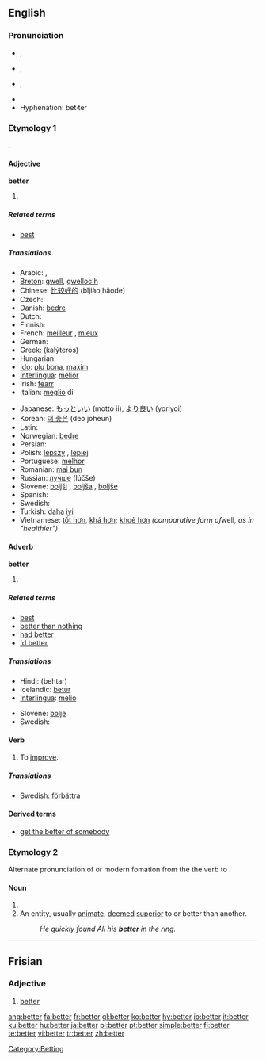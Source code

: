 {{wikipedia|dab=better}}
==English==

{{rank|going|knew|seen|207|better|name|among|done}}

===Pronunciation===
*{{a|RP}} {{IPA|/ˈbɛt.ə/}}, {{SAMPA|/"bEt.@/}}
*{{a|AusE}} {{IPA|/ˈbet.ə/}}, {{SAMPA|/"bet.@/}}
*{{a|GenAm}} {{IPA|/ˈbɛt.ɚ/}}, {{SAMPA|/"bEt.@`/}}
*:{{audio|en-us-better.ogg|Audio (US)}}
*{{rhymes|ɛtə(r)}}
*Hyphenation: bet·ter

===Etymology 1===
{{OE.}} {{term|betera|lang=ang}}.

====Adjective====
'''better'''

# {{comparative of|[[good]] or [[well]]|lang=English|POS=adjective}}

=====Related terms=====
*[[best]]

=====Translations=====
{{trans-top|comparative of the adjectives ''good'' or ''well''}}
* Arabic: {{ARchar|[[افضل|أفضل]]}} {{unicode|(’áfɖal)}}, {{ARchar|[[احسن|أحسن]]}} {{unicode|(’áħsan)}}
* [[Breton]]: [[gwell]], [[gwelloc'h]]
* Chinese: [[比较好的]] (bǐjiào hǎode)
* Czech: {{t-|cs|lepší}}
* Danish: [[bedre]]
* Dutch: {{t+|nl|beter}}
* Finnish: {{t+|fi|parempi}}
* French: [[meilleur]] {{pos_a}}, [[mieux]] {{pos_adv}}
* German: {{t+|de|besser}}
* Greek: {{t|el|καλύτερος|m|sc=Grek}} (kalýteros)
* Hungarian: {{t+|hu|jobb}}
* [[Ido]]: [[plu bona]], [[maxim]]
* [[Interlingua]]: [[melior]]
* Irish: [[fearr]]
* Italian: [[meglio]] di
{{trans-mid}}
* Japanese: [[もっと]][[いい]] (motto ii), [[より良い]] (yoriyoi)
* Korean: [[더 좋은]] (deo joheun)
* Latin: {{t-|la|melior}}
* Norwegian: [[bedre]]
* Persian: {{t+|fa|بهتر|alt=بِهتَر|tr=behtær|sc=FAchar|xs=Persian}}
* Polish: [[lepszy]] {{pos_a}} {{m}}, [[lepiej]] {{pos_adv}}
* Portuguese: [[melhor]]
* Romanian: [[mai bun]]
* Russian: [[лучше]] (lúčše)
* Slovene: [[boljši]] {{m}}, [[boljša]] {{f}}, [[boljše]] {{n}}
* Spanish: {{t+|es|mejor}}
* Swedish: {{t+|sv|bättre}}
* Turkish: [[daha]] [[iyi]]
* Vietnamese: [[tốt hơn]], [[khá hơn]]; [[khoẻ hơn]] ''(comparative form of ''well'', as in "healthier")''
{{trans-bottom}}

====Adverb====
'''better'''

# {{comparative of|[[well]]|lang=English|POS=adverb}}

=====Related terms=====
*[[best]]
*[[better than nothing]]
*[[had better]]
*[['d better]]

=====Translations=====
{{trans-top|comparative form of the adverb ''well''}}
* Hindi: (behtar)
* Icelandic: [[betur]]
* [[Interlingua]]: [[melio]]
{{trans-mid}}
* Slovene: [[bolje]]
* Swedish: {{t+|sv|bättre}}
{{trans-bottom}}

====Verb====
{{en-verb|betters|bettering|bettered|bettered}}

# To [[improve]].

=====Translations=====
{{rfc-level|Translations at L3+ (AutoFormat would have corrected level of Translations)}}
{{trans-top|to improve}}
{{trans-mid}}
* Swedish: [[förbättra]]
{{trans-bottom}}

====Derived terms====
* [[get the better of somebody]]

===Etymology 2===
Alternate pronunciation of {{term|bettor}} or modern fomation from the the verb to {{term|bet}}.

====Noun====
{{en-noun}}

# {{alternative spelling of|[[bettor]]}}
# An entity, usually [[animate]], [[deemed]] [[superior]] to or better than another.
#: ''He quickly found Ali his '''better''' in the ring.''

[[Category:Betting]]

----

==Frisian==

===Adjective===
{{infl|fy|adjective}}

# [[#English|better]]

[[ang:better]]
[[fa:better]]
[[fr:better]]
[[gl:better]]
[[ko:better]]
[[hy:better]]
[[io:better]]
[[it:better]]
[[ku:better]]
[[hu:better]]
[[ja:better]]
[[pl:better]]
[[pt:better]]
[[simple:better]]
[[fi:better]]
[[te:better]]
[[vi:better]]
[[tr:better]]
[[zh:better]]